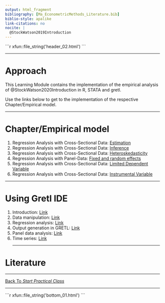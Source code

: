 ```yaml
---
output: html_fragment
bibliography: [Ma_EconometricMethods_Literature.bib]
biblio-style: apalike
link-citations: no
nocite: | 
  @StockWatson2019Introduction
---
```


<!--..........................................................................-->
<!--..........................................................................-->

<!-- Include header -->

````{=html}
```r
xfun::file_string('header_02.html')
```
````

<!--..........................................................................-->
<!--..........................................................................-->

<!--..........................................................................-->
<hr />

# Approach

This Learning Module contains the implementation of the empirical analysis of @StockWatson2020Introduction in <span class="emp01">R</span>, <span class="emp01">STATA</span> and <span class="emp01">gretl</span>.

<!--
This is an overview of the most important function of *R* and STATA necessary to implement basic econometric methods.
-->

Use the links below to get to the implementation of the respective Chapter/Empirical model.

<!--..........................................................................-->
<hr />

# Chapter/Empirical model

<!-- 0. Installation of *R* ([GoTo](./00_InstallationOfR/00_InstallationOfR_XX.html)) -->
1. Regression Analysis with Cross-Sectional Data: [Estimation](./01_Section/01_Section_XX.html)
2. Regression Analysis with Cross-Sectional Data: [Inference](./02_Section/02_Section_XX.html)
3. Regression Analysis with Cross-Sectional Data: [Heteroskedasticity](./03_Section/03_Section_XX.html)
4. Regression Analysis with Panel-Data: [Fixed and random effects](./06_Section/06_Section_XX.html) 
5. Regression Analysis with Cross-Sectional Data: [Limited Dependent Variable](./05_Section/05_Section_XX.html)
6. Regression Analysis with Cross-Sectional Data: [Instrumental Variable](./04_Section/04_Section_XX.html)

<!-- 4. Regression Analysis with Cross-Sectional Data: [Instrumental Variable](./04_Section/04_Section_XX.html) -->
<!-- 5. Regression Analysis with Cross-Sectional Data: [Limited Dependent Variable](./05_Section/05_Section_XX.html) -->
<!-- 6. Regression Analysis with Panel-Data: [Fixed and random effects](./06_Section/06_Section_XX.html) -->

<!--..........................................................................-->
<hr />

# Using Gretl IDE

1. Introduction: [Link](./Gretl_IDE/01_Introduction/01_Introduction_XX.html)
2. Data manipulation: [Link](./Gretl_IDE/02_DataManipulation/02_DataManipulation_XX.html)
3. Regression analysis: [Link](./Gretl_IDE/03_Regression/03_Regression_XX.html)
4. Output generation in GRETL: [Link](./Gretl_IDE/04_Output/04_Output_XX.html)
5. Panel data analysis: [Link](./Gretl_IDE/05_PanelData/05_PanelData_XX.html)
6. Time series: [Link](./Gretl_IDE/06_TimeSeries/06_TimeSeries_XX.html)
<!--..........................................................................-->
<hr />

# Literature

<div id="refs"></div>

<!--..........................................................................-->
<hr />

<p class="back01">
[Back To *Start Practical Class*](../index.html)
</p>

<!--..........................................................................-->
<hr />





<!--..........................................................................--> 
<!-- THIS IS THE END --> 

<!-- Include bottom -->

````{=html}
```r
xfun::file_string('bottom_01.html')
```
````